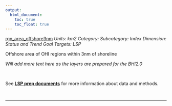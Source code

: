 ```yaml
---
output:
  html_document:
    toc: true
    toc_float: true
---
```


[rgn_area_offshore3nm](https://github.com/OHI-Science/bhi/blob/master/baltic/layers/rgn_area_offshore3nm_gl2018.csv)
*Units: km2*
*Category:*
*Subcategory:*
*Index Dimension: Status and Trend*
*Goal Targets: LSP*

Offshore area of OHI regions within 3nm of shoreline

*Will add more text here as the layers are prepared for the BHI2.0*

<br>

See [**LSP prep documents**](https://github.com/OHI-Science/bhi-1.0-archive/blob/draft/baltic2015/prep/LSP/lsp_prep.md) for more information about data and methods.

<br>

--- 
